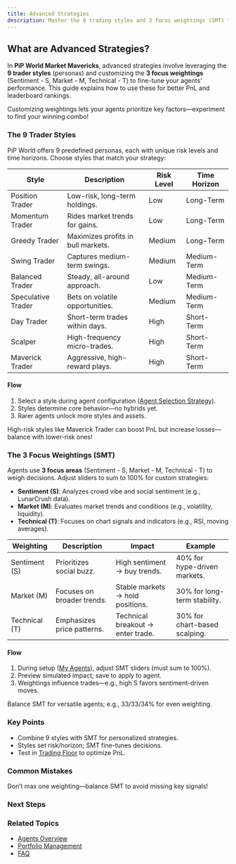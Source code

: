 ```yaml
---
title: Advanced Strategies
description: Master the 9 trading styles and 3 focus weightings (SMT) to optimize your PiP World performance
---
```



## What are Advanced Strategies?

In **PiP World Market Mavericks**, advanced strategies involve leveraging the **9 trader styles** (personas) and customizing the **3 focus weightings** (Sentiment - S, Market - M, Technical - T) to fine-tune your agents' performance. This guide explains how to use these for better PnL and leaderboard rankings.

<Callout type="info">
  Customizing weightings lets your agents prioritize key factors—experiment to find your winning combo!
</Callout>

### The 9 Trader Styles

PiP World offers 9 predefined personas, each with unique risk levels and time horizons. Choose styles that match your strategy:

| Style | Description | Risk Level | Time Horizon |
|-------|-------------|------------|--------------|
| Position Trader | Low-risk, long-term holdings. | Low | Long-Term |
| Momentum Trader | Rides market trends for gains. | Low | Long-Term |
| Greedy Trader | Maximizes profits in bull markets. | Medium | Long-Term |
| Swing Trader | Captures medium-term swings. | Medium | Medium-Term |
| Balanced Trader | Steady, all-around approach. | Low | Medium-Term |
| Speculative Trader | Bets on volatile opportunities. | Medium | Medium-Term |
| Day Trader | Short-term trades within days. | High | Short-Term |
| Scalper | High-frequency micro-trades. | High | Short-Term |
| Maverick Trader | Aggressive, high-reward plays. | High | Short-Term |

#### Flow
1. Select a style during agent configuration ([Agent Selection Strategy](/docs/agents/selection-strategy)).
2. Styles determine core behavior—no hybrids yet.
3. Rarer agents unlock more styles and assets.

<Callout type="warn">
  High-risk styles like Maverick Trader can boost PnL but increase losses—balance with lower-risk ones!
</Callout>

### The 3 Focus Weightings (SMT)

Agents use **3 focus areas** (Sentiment - S, Market - M, Technical - T) to weigh decisions. Adjust sliders to sum to 100% for custom strategies:

- **Sentiment (S)**: Analyzes crowd vibe and social sentiment (e.g., LunarCrush data).
- **Market (M)**: Evaluates market trends and conditions (e.g., volatility, liquidity).
- **Technical (T)**: Focuses on chart signals and indicators (e.g., RSI, moving averages).

| Weighting | Description | Impact | Example |
|-----------|-------------|--------|---------|
| Sentiment (S) | Prioritizes social buzz. | High sentiment → buy trends. | 40% for hype-driven markets. |
| Market (M) | Focuses on broader trends. | Stable markets → hold positions. | 30% for long-term stability. |
| Technical (T) | Emphasizes price patterns. | Technical breakout → enter trade. | 30% for chart-based scalping. |

#### Flow
1. During setup ([My Agents](/docs/agents/my-agents)), adjust SMT sliders (must sum to 100%).
2. Preview simulated impact; save to apply to agent.
3. Weightings influence trades—e.g., high S favors sentiment-driven moves.

<Callout type="note">
  Balance SMT for versatile agents; e.g., 33/33/34% for even weighting.
</Callout>

### Key Points
- Combine 9 styles with SMT for personalized strategies.
- Styles set risk/horizon; SMT fine-tunes decisions.
- Test in [Trading Floor](/docs/agents/trading-floor) to optimize PnL.

### Common Mistakes
<Callout type="error">
  Don’t max one weighting—balance SMT to avoid missing key signals!
</Callout>

### Next Steps
<Cards>
  <Card title="📚 Agent Detail" href="/docs/agents/agent-detail" description="Monitor strategy performance." />
  <Card title="🚀 Selection Strategy" href="/docs/agents/selection-strategy" description="Pick the right styles." />
  <Card title="🏆 Leaderboard Strategies" href="/docs/leaderboards/strategies" description="Apply strategies to rank up." />
</Cards>

### Related Topics
- [Agents Overview](/docs/agents/overview)
- [Portfolio Management](/docs/dashboard/portfolio-management)
- [FAQ](/docs/advanced/faq)